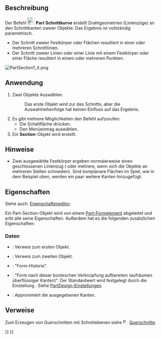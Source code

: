 <languages/>

{{Docnav/de
|[[Part_Sweep/de |Austragung]]
|[[Part_CrossSections/de |Querschnitte]]
|[[Part_Workbench/de |Part]]
|IconL=Part_Sweep.svg
|IconR=Part_CrossSections.svg
|IconC=Workbench_Part.svg
}}

{{GuiCommand/de
|Name=Part Section
|Name/de=Part Schnittkurve
|MenuLocation=Formteil → Schnittkurve
|Workbenches=[[Part_Workbench/de|Part]]
|SeeAlso=[[Part_CrossSections/de|Part Querschnitte]]
}}

<span id="Description"></span>
==Beschreibung== 

Der Befehl [[Image:Part_Section.svg|24px|link=]] '''Part Schnittkurve''' erstellt Drahtgeometrien (Linienzüge) an den Schnittkanten zweier Objekte. Das Ergebnis ist vollständig parametrisch.

* Der Schnitt zweier Festkörper oder Flächen resultiert in einer oder mehreren Schnittlinien.
* Der Schnitt zweier Linien oder einer Linie mit einem Festkörper oder einer Fläche resultiert in einem oder mehreren Punkten.

[[Image:PartSection1_it.png]]
{{Caption|Ein Würfel mit einem Zylinder geschnitten}}

<span id="Usage"></span>
==Anwendung==

# Zwei Objekte Auswählen.
#: Das erste Objekt wird zur {{PropertyData/de|Basis}} des Schnitts, aber die Auswahlreihenfolge hat keinen Einfluss auf das Ergebnis.
# Es gibt mehrere Möglichkeiten den Befehl aufzurufen:
#* Die Schaltfläche {{Button|[[Image:Part_Section.svg|16px|link=]] [[Part_Section/de|Schnittkurve]]}} drücken.
#* Den Menüeintrag {{MenuCommand|Part → [[Image:Part_Section.svg|16px|link=]] Schnittkurve}} auswählen.
# Ein '''Section'''-Objekt wird erstellt.

<span id="Notes"></span>
==Hinweise==

* Zwei ausgewählte Festkörper ergeben normalerweise einen geschlossenen Linienzug ( oder mehrere, wenn sich die Objekte an mehreren Stellen schneiden). Sind komplanare Flächen im Spiel, wie in dem Beispiel oben, werden ein paar weitere Kanten hinzugefügt.

<span id="Properties"></span>
==Eigenschaften==

Siehe auch: [[Property_editor/de|Eigenschafteneditor]].

Ein Part-Section-Objekt wird von einem [[Part_Feature/de|Part-Formelement]] abgeleitet und erbt alle seine Eigenschaften. Außerdem hat es die folgenden zusätzlichen Eigenschaften:

<span id="Data"></span>
===Daten===

{{Properties_Title/de|Basis}}

* {{PropertyData/de|Base|Link}}: Verweis zum ersten Objekt.
* {{PropertyData/de|Tool|Link}}: Verweis zum zweiten Objekt.

{{Properties_Title|Boolean}}

* {{PropertyData/de|History|ShapeHistory|hidden}}: "Form-Historie".
* {{PropertyData/de|Refine|Bool}}: "Form nach dieser booleschen Verknüpfung aufbereiten (aufräumen überflüssiger Kanten)". Der Standardwert wird festgelegt durch die Einstellung {{MenuCommand|Modell nach skizzenbasierter Operation automatisch aufbereiten}}. Siehe [[PartDesign_Preferences/de#General|PartDesign-Einstellungen]].

{{Properties_Title|Section}}

* {{PropertyData/de|Approximation|Bool}}: Approximiert die ausgegebenen Kanten.

<span id="Links"></span>
==Verweise==

Zum Erzeugen von Querschnitten mit Schnittebenen siehe [[Image:Part_CrossSections.svg|16px|link=Part_CrossSections]] [[Part_CrossSections/de|Querschnitte]].


{{Docnav/de
|[[Part_Sweep/de |Austragung]]
|[[Part_CrossSections/de |Querschnitte]]
|[[Part_Workbench/de |Part]]
|IconL=Part_Sweep.svg
|IconR=Part_CrossSections.svg
|IconC=Workbench_Part.svg
}}

{{Part Tools navi{{#translation:}}}}
{{Userdocnavi{{#translation:}}}}
{{clear}}